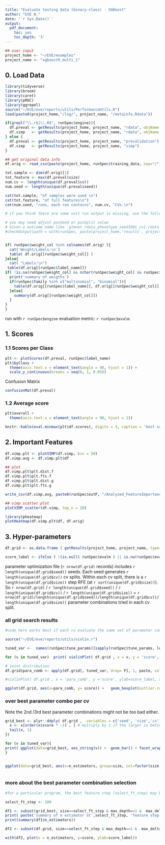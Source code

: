 ```yaml
---
title: "Evaluate testing data (binary-class) - XGBoost"
author: "EVE W."
date: '`r Sys.Date()`'
output:
  pdf_document:
    toc: yes
    toc_depth: '3'
---
```




```r
## user input
project_home <- "~/EVE/examples"
project_name <- "xgboostR_multi_1"
```

## 0. Load Data
```r
library(tidyverse)
library(broom)
library(caret)
library(pROC)
library(ggrepel)
source("~/EVE/eve/reports/utils/PerformanceUtils.R")
load(paste0(project_home,"/log/", project_name, "/metainfo.Rdata"))
```



```r
if(grepl("\\.r$|\\.R$", runSpec$engine)){
  df.preval <- getResults(project_home, project_name, "rdata", objName = "df_pred")
  df.vimp   <- getResults(project_home, project_name, "rdata", objName = "df_vimp")
} else {
  df.preval <- getResults(project_home, project_name, "prevalidation")
  df.vimp   <- getResults(project_home, project_name, "vimp")
}

## get original data info
df.orig <- read_csv(paste(project_home, runSpec$training_data, sep="/"))

tot.sample <- dim(df.orig)[1]
tot.feature <- max(df.preval$size)
num.cv <- length(unique(df.preval$cv))
num.seed <- length(unique(df.preval$seed))

cat(tot.sample, "of samples were used \n")
cat(tot.feature, "of full features\n")
cat(num.seed, "runs, each run contains", num.cv, "CVs.\n")

# if you think there are some unit run output is missing, use the following to figure out which ones are missing; then you can check out their log output to see whether there are specific errors

# you may need adjust posSeed or posSplit value
# Given a outcome name like 'glmnet_rdata_phenotype_seed1001_cv1.rdata', and the function splitting the output name by '_', the index of seed value is 4, and that of cv split is 5. So there are posSeed=4, posSplit = 5 below.
#checkOutput(path = with(runSpec, paste(project_home,'results', project_name, sep='/')), pattern = paste( '\\.rdata', sep=''), posSeed=4, posSplit = 5 )


if( runSpec$weight_col %in% colnames(df.orig) ){
  cat('Weight/Labels:\n')
  table( df.orig[[runSpec$weight_col]] )
}else{
  cat( "Labels:\n")
 table(df.orig[[runSpec$label_name]])
if( !is.na(runSpec$weight_col) && nchar(runSpec$weight_col) && runSpec$weight_col %in% colnames(df.orig)){
  print('summary of weigths')
  if(runSpec$family %in% c("multinomial", "binomial")){
    table(df.orig[[runSpec$label_name]], df.orig[[runSpec$weight_col]], useNA='ifany')
  }else{
    summary(df.orig[[runSpec$weight_col]])
  }
}
}
```

run with `r runSpec$engine`  evaluation metric: `r runSpec$evalm`.

## 1. Scores

### 1.1 Scores per Class

```r
plt <- plotScores(df.preval, runSpec$label_name)
plt$byClass +
  theme(axis.text.x = element_text(angle = 90, hjust = 1)) +
  scale_y_continuous(breaks = seq(0, 1, 0.05))
```

Confusion Matrix
```r
confusionMat(df.preval)
```

### 1.2 Average score

```r
plt$overall +
  theme(axis.text.x = element_text(angle = 90, hjust = 1))
```

```r
knitr::kable(eval.minmax(plt$df.scores), digits = 3, caption = 'best scores')
```


## 2. Important Features

```r
df.vimp.plt <- plotVIMP(df.vimp, bin = 50)
df.vimp.avg <- df.vimp.plt$df

## plot
df.vimp.plt$plt.dist.f
df.vimp.plt$plt.fts.f
df.vimp.plt$plt.dist.g
df.vimp.plt$plt.fts.g

write_csv(df.vimp.avg, paste0(runSpec$outP, "/Analyzed_FeatureImportance_avg.csv"))
```

```r
## vimp scatter plot
plotVIMP_scatter(df.vimp, top_n = 20)
```


```r
library(pheatmap)
plotHeatmap(df.vimp.plt$df, df.orig)
```

## 3. Hyper-parameters

```r
df.grid <- as.data.frame ( getResults(project_home, project_name, type='rdata', objName= "df_grid") )

score_label <- ifelse ( !(is.null( runSpec$evalm ) || is.na(runSpec$evalm)), runSpec$evalm, unname(c('binomial' = "logloss", "multinomial"= "mlogloss", "gaussian" = 'rmse')[runSpec$family]))

```

parameter optimization file (`r nrow(df.grid)` records) includes `r length(unique(df.grid$seed))` seeds. Each seed generates `r length(unique(df.grid$cv))` cv splits. Within each cv split, there is a `r length(unique(df.grid$size))` step RFE (at `r sort(unique(df.grid$size))`). So `r nrow(df.grid)` / `r length(unique(df.grid$seed))` / `r length(unique(df.grid$cv))` / `r length(unique(df.grid$size))` = `r nrow(df.grid)/length(unique(df.grid$seed))/length(unique(df.grid$cv))/length(unique(df.grid$size))` parameter combinations tried in each cv split. 

###   all grid search results

```r

#code here works best if each cv evaluate the same set of parameter combinations and df.grid has the complete information.

source("~/EVE/eve/reports/utils/violin.r")

tuned_var <-  names(runSpec$tune_params)[sapply(runSpec$tune_params, length) > 1]

for (v in tuned_var)  print( violinPlot( df.grid , x = v, y = 'score', ylab=score_label, v.facets='size') ) 


```


```r
# joint distribution
df.grid$para_comb <- apply(df.grid[, tuned_var, drop= F], 1, paste, collapse=',')

#violinPlot( df.grid , x = 'para_comb', y ='score', ylab=score_label, xlab= paste(tuned_var, collapse = ','), h.facets='size', x.anns.angle = 90) 

ggplot(df.grid, aes(x=para_comb, y= score)) +   geom_boxplot(outlier.colour = NA) + coord_flip()

```

### over best parameter combo per cv

Note the 2nd /3rd best parameter combinations might not be too bad either.

```r

grid_best <- plyr::ddply( df.grid , .variables = c('seed', 'size','cv'), .fun=function(x){
  x <- x[order(x$score * -1) , ] # multiply by 1 if the larger is better, multiply by -1 if the smaller the better
  tail(x, 1)
})

for (v in tuned_var){
print( ggplot(data=grid_best, aes_string(v)) +  geom_bar() + facet_wrap(~size, ncol=2) + theme_bw() + xlab(v) + ggtitle (paste('optimal',v,'across seed and cv') ))
}


ggplot(data=grid_best, aes(x=n_estimators, group=size, col=factor(size))) + geom_density() + theme_bw() + ggtitle ('optimal n_estimator within seed and cv')



```


### more about the best parameter combination selection 

```r

#for a particular program, the best feature step (select_ft_step) may be not 100, the best max_depth may be not 1 and the best max_delta_step may be not 0. This section need be finalized after reviewing the results above and decide the best tuning parameter combinations.

select_ft_step <- 100

df1 <- subset(grid_best, size==select_ft_step & max_depth==1 &  max_delta_step == 0 )
print( paste('summary of n estimator at',select_ft_step, 'feature step'))
print(summary(df1$n_estimators))

df2 <- subset(df.grid, size==select_ft_step & max_depth==1 &  max_delta_step == 0 )

with(df2, plot(x = n_estimators, y=score, ylab=score_label))


```
 
 




